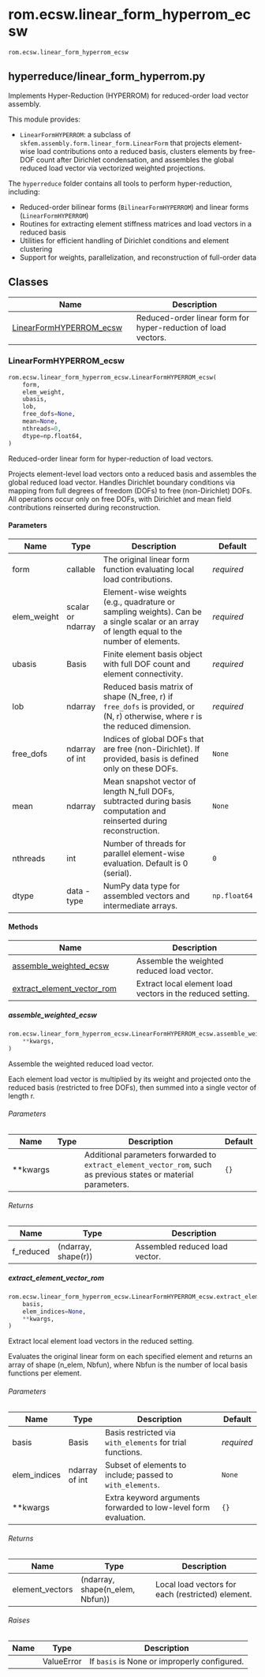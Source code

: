 # rom.ecsw.linear_form_hyperrom_ecsw { #skrom.rom.ecsw.linear_form_hyperrom_ecsw }

`rom.ecsw.linear_form_hyperrom_ecsw`

## hyperreduce/linear_form_hyperrom.py {.doc-section .doc-section-hyperreducelinearformhyperrompy}

Implements Hyper-Reduction (HYPERROM) for reduced-order load vector assembly.

This module provides:

  - `LinearFormHYPERROM`: a subclass of `skfem.assembly.form.linear_form.LinearForm`
    that projects element-wise load contributions onto a reduced basis, clusters
    elements by free-DOF count after Dirichlet condensation, and assembles the
    global reduced load vector via vectorized weighted projections.

The `hyperreduce` folder contains all tools to perform hyper-reduction, including:

  - Reduced-order bilinear forms (`BilinearFormHYPERROM`) and linear forms
    (`LinearFormHYPERROM`)
  - Routines for extracting element stiffness matrices and load vectors in a
    reduced basis
  - Utilities for efficient handling of Dirichlet conditions and element clustering
  - Support for weights, parallelization, and reconstruction of full-order data

## Classes

| Name | Description |
| --- | --- |
| [LinearFormHYPERROM_ecsw](#skrom.rom.ecsw.linear_form_hyperrom_ecsw.LinearFormHYPERROM_ecsw) | Reduced-order linear form for hyper-reduction of load vectors. |

### LinearFormHYPERROM_ecsw { #skrom.rom.ecsw.linear_form_hyperrom_ecsw.LinearFormHYPERROM_ecsw }

```python
rom.ecsw.linear_form_hyperrom_ecsw.LinearFormHYPERROM_ecsw(
    form,
    elem_weight,
    ubasis,
    lob,
    free_dofs=None,
    mean=None,
    nthreads=0,
    dtype=np.float64,
)
```

Reduced-order linear form for hyper-reduction of load vectors.

Projects element-level load vectors onto a reduced basis and assembles the
global reduced load vector. Handles Dirichlet boundary conditions via mapping
from full degrees of freedom (DOFs) to free (non-Dirichlet) DOFs. All operations
occur only on free DOFs, with Dirichlet and mean field contributions reinserted
during reconstruction.

#### Parameters {.doc-section .doc-section-parameters}

| Name        | Type              | Description                                                                                                                                | Default      |
|-------------|-------------------|--------------------------------------------------------------------------------------------------------------------------------------------|--------------|
| form        | callable          | The original linear form function evaluating local load contributions.                                                                     | _required_   |
| elem_weight | scalar or ndarray | Element-wise weights (e.g., quadrature or sampling weights). Can be a single scalar or an array of length equal to the number of elements. | _required_   |
| ubasis      | Basis             | Finite element basis object with full DOF count and element connectivity.                                                                  | _required_   |
| lob         | ndarray           | Reduced basis matrix of shape (N_free, r) if `free_dofs` is provided, or (N, r) otherwise, where r is the reduced dimension.               | _required_   |
| free_dofs   | ndarray of int    | Indices of global DOFs that are free (non-Dirichlet). If provided, basis is defined only on these DOFs.                                    | `None`       |
| mean        | ndarray           | Mean snapshot vector of length N_full DOFs, subtracted during basis computation and reinserted during reconstruction.                      | `None`       |
| nthreads    | int               | Number of threads for parallel element-wise evaluation. Default is 0 (serial).                                                             | `0`          |
| dtype       | data - type       | NumPy data type for assembled vectors and intermediate arrays.                                                                             | `np.float64` |

#### Methods

| Name | Description |
| --- | --- |
| [assemble_weighted_ecsw](#skrom.rom.ecsw.linear_form_hyperrom_ecsw.LinearFormHYPERROM_ecsw.assemble_weighted_ecsw) | Assemble the weighted reduced load vector. |
| [extract_element_vector_rom](#skrom.rom.ecsw.linear_form_hyperrom_ecsw.LinearFormHYPERROM_ecsw.extract_element_vector_rom) | Extract local element load vectors in the reduced setting. |

##### assemble_weighted_ecsw { #skrom.rom.ecsw.linear_form_hyperrom_ecsw.LinearFormHYPERROM_ecsw.assemble_weighted_ecsw }

```python
rom.ecsw.linear_form_hyperrom_ecsw.LinearFormHYPERROM_ecsw.assemble_weighted_ecsw(
    **kwargs,
)
```

Assemble the weighted reduced load vector.

Each element load vector is multiplied by its weight and projected onto
the reduced basis (restricted to free DOFs), then summed into a single
vector of length r.

###### Parameters {.doc-section .doc-section-parameters}

| Name     | Type   | Description                                                                                                      | Default   |
|----------|--------|------------------------------------------------------------------------------------------------------------------|-----------|
| **kwargs |        | Additional parameters forwarded to `extract_element_vector_rom`, such as previous states or material parameters. | `{}`      |

###### Returns {.doc-section .doc-section-returns}

| Name      | Type                | Description                    |
|-----------|---------------------|--------------------------------|
| f_reduced | (ndarray, shape(r)) | Assembled reduced load vector. |

##### extract_element_vector_rom { #skrom.rom.ecsw.linear_form_hyperrom_ecsw.LinearFormHYPERROM_ecsw.extract_element_vector_rom }

```python
rom.ecsw.linear_form_hyperrom_ecsw.LinearFormHYPERROM_ecsw.extract_element_vector_rom(
    basis,
    elem_indices=None,
    **kwargs,
)
```

Extract local element load vectors in the reduced setting.

Evaluates the original linear form on each specified element and returns
an array of shape (n_elem, Nbfun), where Nbfun is the number of local
basis functions per element.

###### Parameters {.doc-section .doc-section-parameters}

| Name         | Type           | Description                                                     | Default    |
|--------------|----------------|-----------------------------------------------------------------|------------|
| basis        | Basis          | Basis restricted via `with_elements` for trial functions.       | _required_ |
| elem_indices | ndarray of int | Subset of elements to include; passed to `with_elements`.       | `None`     |
| **kwargs     |                | Extra keyword arguments forwarded to low-level form evaluation. | `{}`       |

###### Returns {.doc-section .doc-section-returns}

| Name            | Type                            | Description                                       |
|-----------------|---------------------------------|---------------------------------------------------|
| element_vectors | (ndarray, shape(n_elem, Nbfun)) | Local load vectors for each (restricted) element. |

###### Raises {.doc-section .doc-section-raises}

| Name   | Type       | Description                                  |
|--------|------------|----------------------------------------------|
|        | ValueError | If `basis` is None or improperly configured. |